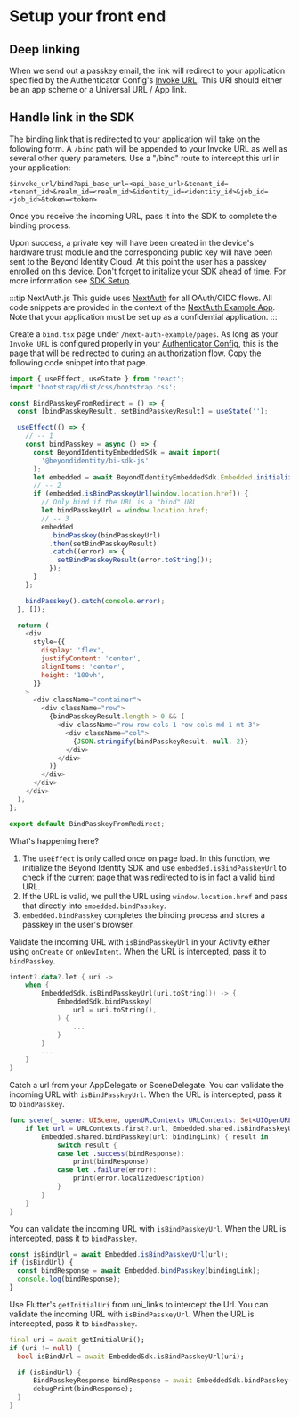 
# Setup your front end

## Deep linking

When we send out a passkey email, the link will redirect to your application specified by the Authenticator Config's [Invoke URL](../platform-overview/authenticator-config#invoke-url). This URI should either be an app scheme or a Universal URL / App link.

<DeepLinking />

## Handle link in the SDK

The binding link that is redirected to your application will take on the following form. A `/bind` path will be appended to your Invoke URL as well as several other query parameters. Use a "/bind" route to intercept this url in your application:

```
$invoke_url/bind?api_base_url=<api_base_url>&tenant_id=<tenant_id>&realm_id=<realm_id>&identity_id=<identity_id>&job_id=<job_id>&token=<token>
```

Once you receive the incoming URL, pass it into the SDK to complete the binding process.

Upon success, a private key will have been created in the device's hardware trust module and the corresponding public key will have been sent to the Beyond Identity Cloud. At this point the user has a passkey enrolled on this device. Don't forget to initalize your SDK ahead of time. For more information see [SDK Setup](./sdk-setup).

<Tabs groupId="bind-platform">
<TabItem value="javascript" label="Javascript">

:::tip NextAuth.js
This guide uses [NextAuth](https://next-auth.js.org/) for all OAuth/OIDC flows. All code snippets are provided in the context of the [NextAuth Example App](https://github.com/nextauthjs/next-auth-example). Note that your application must be set up as a confidential application.
:::

Create a `bind.tsx` page under `/next-auth-example/pages`. As long as your `Invoke URL` is configured properly in your [Authenticator Config](../platform-overview/authenticator-config), this is the page that will be redirected to during an authorization flow. Copy the following code snippet into that page.

```javascript
import { useEffect, useState } from 'react';
import 'bootstrap/dist/css/bootstrap.css';

const BindPasskeyFromRedirect = () => {
  const [bindPasskeyResult, setBindPasskeyResult] = useState('');

  useEffect(() => {
    // -- 1
    const bindPasskey = async () => {
      const BeyondIdentityEmbeddedSdk = await import(
        '@beyondidentity/bi-sdk-js'
      );
      let embedded = await BeyondIdentityEmbeddedSdk.Embedded.initialize();
      // -- 2
      if (embedded.isBindPasskeyUrl(window.location.href)) {
        // Only bind if the URL is a "bind" URL
        let bindPasskeyUrl = window.location.href;
        // -- 3
        embedded
          .bindPasskey(bindPasskeyUrl)
          .then(setBindPasskeyResult)
          .catch((error) => {
            setBindPasskeyResult(error.toString());
          });
      }
    };

    bindPasskey().catch(console.error);
  }, []);

  return (
    <div
      style={{
        display: 'flex',
        justifyContent: 'center',
        alignItems: 'center',
        height: '100vh',
      }}
    >
      <div className="container">
        <div className="row">
          {bindPasskeyResult.length > 0 && (
            <div className="row row-cols-1 row-cols-md-1 mt-3">
              <div className="col">
                {JSON.stringify(bindPasskeyResult, null, 2)}
              </div>
            </div>
          )}
        </div>
      </div>
    </div>
  );
};

export default BindPasskeyFromRedirect;
```

What's happening here?

1. The `useEffect` is only called once on page load. In this function, we initialize the Beyond Identity SDK and use `embedded.isBindPasskeyUrl` to check if the current page that was redirected to is in fact a valid `bind` URL.
2. If the URL is valid, we pull the URL using `window.location.href` and pass that directly into `embedded.bindPasskey`.
3. `embedded.bindPasskey` completes the binding process and stores a passkey in the user's browser.

</TabItem>
<TabItem value="kotlin" label="Kotlin">

Validate the incoming URL with `isBindPasskeyUrl` in your Activity either using `onCreate` or `onNewIntent`. When the URL is intercepted, pass it to `bindPasskey`.

```kotlin
intent?.data?.let { uri ->
    when {
        EmbeddedSdk.isBindPasskeyUrl(uri.toString()) -> {
            EmbeddedSdk.bindPasskey(
                url = uri.toString(),
            ) {
                ...
            }
        }
        ...
    }
}
```

</TabItem>
<TabItem value="swift" label="Swift">

Catch a url from your AppDelegate or SceneDelegate. You can validate the incoming URL with `isBindPasskeyUrl`. When the URL is intercepted, pass it to `bindPasskey`.

```swift
func scene(_ scene: UIScene, openURLContexts URLContexts: Set<UIOpenURLContext>) {
    if let url = URLContexts.first?.url, Embedded.shared.isBindPasskeyUrl(url) {
        Embedded.shared.bindPasskey(url: bindingLink) { result in
            switch result {
            case let .success(bindResponse):
                print(bindResponse)
            case let .failure(error):
                print(error.localizedDescription)
            }
        }
    }
}
```

</TabItem>
<TabItem value="reactnative" label="React Native">

You can validate the incoming URL with `isBindPasskeyUrl`. When the URL is intercepted, pass it to `bindPasskey`.

```javascript
const isBindUrl = await Embedded.isBindPasskeyUrl(url);
if (isBindUrl) {
  const bindResponse = await Embedded.bindPasskey(bindingLink);
  console.log(bindResponse);
}
```

</TabItem>
<TabItem value="flutter" label="Flutter">

Use Flutter's `getInitialUri` from uni_links to intercept the Url. You can validate the incoming URL with `isBindPasskeyUrl`. When the URL is intercepted, pass it to `bindPasskey`.

```dart
final uri = await getInitialUri();
if (uri != null) {
  bool isBindUrl = await EmbeddedSdk.isBindPasskeyUrl(uri);

  if (isBindUrl) {
      BindPasskeyResponse bindResponse = await EmbeddedSdk.bindPasskey(uri);
      debugPrint(bindResponse);
  }
}
```

</TabItem>
</Tabs>
